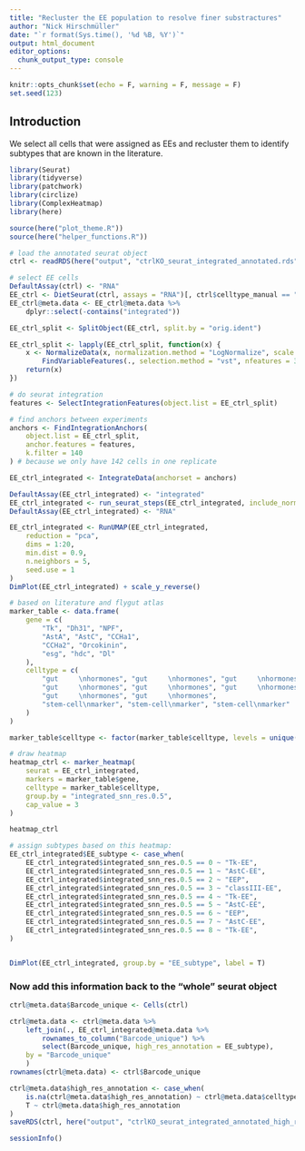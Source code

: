 ```yaml
---
title: "Recluster the EE population to resolve finer substractures"
author: "Nick Hirschmüller"
date: "`r format(Sys.time(), '%d %B, %Y')`"
output: html_document
editor_options: 
  chunk_output_type: console
---
```


```r
knitr::opts_chunk$set(echo = F, warning = F, message = F)
set.seed(123)
```

## Introduction
We select all cells that were assigned as EEs and recluster them to identify subtypes that are known in the literature. 

```r
library(Seurat)
library(tidyverse)
library(patchwork)
library(circlize)
library(ComplexHeatmap)
library(here)

source(here("plot_theme.R"))
source(here("helper_functions.R"))
```

```r
# load the annotated seurat object
ctrl <- readRDS(here("output", "ctrlKO_seurat_integrated_annotated.rds"))

# select EE cells
DefaultAssay(ctrl) <- "RNA"
EE_ctrl <- DietSeurat(ctrl, assays = "RNA")[, ctrl$celltype_manual == "EE"]
EE_ctrl@meta.data <- EE_ctrl@meta.data %>%
    dplyr::select(-contains("integrated"))

EE_ctrl_split <- SplitObject(EE_ctrl, split.by = "orig.ident")

EE_ctrl_split <- lapply(EE_ctrl_split, function(x) {
    x <- NormalizeData(x, normalization.method = "LogNormalize", scale.factor = 10000) %>%
        FindVariableFeatures(., selection.method = "vst", nfeatures = 3000)
    return(x)
})

# do seurat integration
features <- SelectIntegrationFeatures(object.list = EE_ctrl_split)

# find anchors between experiments
anchors <- FindIntegrationAnchors(
    object.list = EE_ctrl_split,
    anchor.features = features,
    k.filter = 140
) # because we only have 142 cells in one replicate

EE_ctrl_integrated <- IntegrateData(anchorset = anchors)

DefaultAssay(EE_ctrl_integrated) <- "integrated"
EE_ctrl_integrated <- run_seurat_steps(EE_ctrl_integrated, include_norm = F, include_leiden = F, include_louvain = T)
DefaultAssay(EE_ctrl_integrated) <- "RNA"

EE_ctrl_integrated <- RunUMAP(EE_ctrl_integrated,
    reduction = "pca",
    dims = 1:20,
    min.dist = 0.9,
    n.neighbors = 5,
    seed.use = 1
)
DimPlot(EE_ctrl_integrated) + scale_y_reverse()
```



```r
# based on literature and flygut atlas
marker_table <- data.frame(
    gene = c(
        "Tk", "Dh31", "NPF",
        "AstA", "AstC", "CCHa1",
        "CCHa2", "Orcokinin",
        "esg", "hdc", "Dl"
    ),
    celltype = c(
        "gut     \nhormones", "gut     \nhormones", "gut     \nhormones",
        "gut     \nhormones", "gut     \nhormones", "gut     \nhormones",
        "gut     \nhormones", "gut     \nhormones",
        "stem-cell\nmarker", "stem-cell\nmarker", "stem-cell\nmarker"
    )
)

marker_table$celltype <- factor(marker_table$celltype, levels = unique(marker_table$celltype))

# draw heatmap
heatmap_ctrl <- marker_heatmap(
    seurat = EE_ctrl_integrated,
    markers = marker_table$gene,
    celltype = marker_table$celltype,
    group.by = "integrated_snn_res.0.5",
    cap_value = 3
)

heatmap_ctrl

# assign subtypes based on this heatmap:
EE_ctrl_integrated$EE_subtype <- case_when(
    EE_ctrl_integrated$integrated_snn_res.0.5 == 0 ~ "Tk-EE",
    EE_ctrl_integrated$integrated_snn_res.0.5 == 1 ~ "AstC-EE",
    EE_ctrl_integrated$integrated_snn_res.0.5 == 2 ~ "EEP",
    EE_ctrl_integrated$integrated_snn_res.0.5 == 3 ~ "classIII-EE",
    EE_ctrl_integrated$integrated_snn_res.0.5 == 4 ~ "Tk-EE",
    EE_ctrl_integrated$integrated_snn_res.0.5 == 5 ~ "AstC-EE",
    EE_ctrl_integrated$integrated_snn_res.0.5 == 6 ~ "EEP",
    EE_ctrl_integrated$integrated_snn_res.0.5 == 7 ~ "AstC-EE",
    EE_ctrl_integrated$integrated_snn_res.0.5 == 8 ~ "Tk-EE",
)


DimPlot(EE_ctrl_integrated, group.by = "EE_subtype", label = T)
```


### Now add this information back to the "whole" seurat object
```r
ctrl@meta.data$Barcode_unique <- Cells(ctrl)

ctrl@meta.data <- ctrl@meta.data %>%
    left_join(., EE_ctrl_integrated@meta.data %>%
        rownames_to_column("Barcode_unique") %>%
        select(Barcode_unique, high_res_annotation = EE_subtype),
    by = "Barcode_unique"
    )
rownames(ctrl@meta.data) <- ctrl$Barcode_unique

ctrl@meta.data$high_res_annotation <- case_when(
    is.na(ctrl@meta.data$high_res_annotation) ~ ctrl@meta.data$celltype_manual,
    T ~ ctrl@meta.data$high_res_annotation
)
saveRDS(ctrl, here("output", "ctrlKO_seurat_integrated_annotated_high_res.rds"))
```

```r
sessionInfo()
```
















